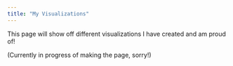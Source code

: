 ```yaml
---
title: "My Visualizations"
---
```


This page will show off different visualizations I have created and am proud of!

(Currently in progress of making the page, sorry!)
